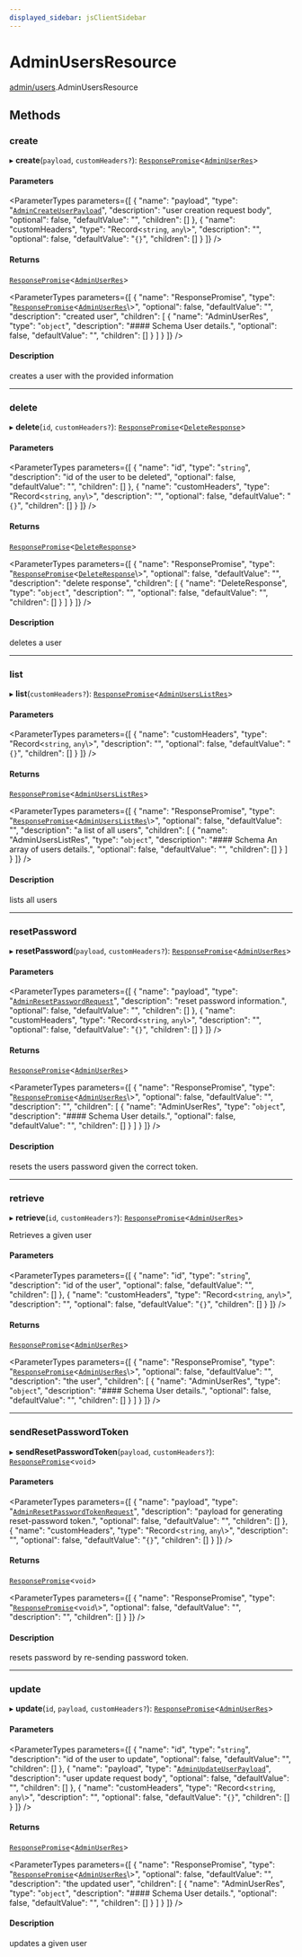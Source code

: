 ```yaml
---
displayed_sidebar: jsClientSidebar
---
```



# AdminUsersResource

[admin/users](../../modules/admin_users.mdx).AdminUsersResource

## Methods

### create

▸ **create**(`payload`, `customHeaders?`): [`ResponsePromise`](../../swaps/modules/swaps.internal.mdx#responsepromise)<[`AdminUserRes`](../../internal/modules/admin_discounts.internal.internal.mdx#adminuserres)\>

#### Parameters

<ParameterTypes parameters={[
  {
    "name": "payload",
    "type": "[`AdminCreateUserPayload`](../modules/admin_users.internal.mdx#admincreateuserpayload)",
    "description": "user creation request body",
    "optional": false,
    "defaultValue": "",
    "children": []
  },
  {
    "name": "customHeaders",
    "type": "Record<`string`, `any`\\>",
    "description": "",
    "optional": false,
    "defaultValue": "`{}`",
    "children": []
  }
]} />

#### Returns

[`ResponsePromise`](../../swaps/modules/swaps.internal.mdx#responsepromise)<[`AdminUserRes`](../../internal/modules/admin_discounts.internal.internal.mdx#adminuserres)\>

<ParameterTypes parameters={[
  {
    "name": "ResponsePromise",
    "type": "[`ResponsePromise`](../../swaps/modules/swaps.internal.mdx#responsepromise)<[`AdminUserRes`](../../internal/modules/admin_discounts.internal.internal.mdx#adminuserres)\\>",
    "optional": false,
    "defaultValue": "",
    "description": "created user",
    "children": [
      {
        "name": "AdminUserRes",
        "type": "`object`",
        "description": "#### Schema User details.",
        "optional": false,
        "defaultValue": "",
        "children": []
      }
    ]
  }
]} />

#### Description

creates a user with the provided information

___

### delete

▸ **delete**(`id`, `customHeaders?`): [`ResponsePromise`](../../swaps/modules/swaps.internal.mdx#responsepromise)<[`DeleteResponse`](../../internal/modules/admin_discounts.internal.internal.mdx#deleteresponse)\>

#### Parameters

<ParameterTypes parameters={[
  {
    "name": "id",
    "type": "`string`",
    "description": "id of the user to be deleted",
    "optional": false,
    "defaultValue": "",
    "children": []
  },
  {
    "name": "customHeaders",
    "type": "Record<`string`, `any`\\>",
    "description": "",
    "optional": false,
    "defaultValue": "`{}`",
    "children": []
  }
]} />

#### Returns

[`ResponsePromise`](../../swaps/modules/swaps.internal.mdx#responsepromise)<[`DeleteResponse`](../../internal/modules/admin_discounts.internal.internal.mdx#deleteresponse)\>

<ParameterTypes parameters={[
  {
    "name": "ResponsePromise",
    "type": "[`ResponsePromise`](../../swaps/modules/swaps.internal.mdx#responsepromise)<[`DeleteResponse`](../../internal/modules/admin_discounts.internal.internal.mdx#deleteresponse)\\>",
    "optional": false,
    "defaultValue": "",
    "description": "delete response",
    "children": [
      {
        "name": "DeleteResponse",
        "type": "`object`",
        "description": "",
        "optional": false,
        "defaultValue": "",
        "children": []
      }
    ]
  }
]} />

#### Description

deletes a user

___

### list

▸ **list**(`customHeaders?`): [`ResponsePromise`](../../swaps/modules/swaps.internal.mdx#responsepromise)<[`AdminUsersListRes`](../../internal/modules/admin_discounts.internal.internal.mdx#adminuserslistres)\>

#### Parameters

<ParameterTypes parameters={[
  {
    "name": "customHeaders",
    "type": "Record<`string`, `any`\\>",
    "description": "",
    "optional": false,
    "defaultValue": "`{}`",
    "children": []
  }
]} />

#### Returns

[`ResponsePromise`](../../swaps/modules/swaps.internal.mdx#responsepromise)<[`AdminUsersListRes`](../../internal/modules/admin_discounts.internal.internal.mdx#adminuserslistres)\>

<ParameterTypes parameters={[
  {
    "name": "ResponsePromise",
    "type": "[`ResponsePromise`](../../swaps/modules/swaps.internal.mdx#responsepromise)<[`AdminUsersListRes`](../../internal/modules/admin_discounts.internal.internal.mdx#adminuserslistres)\\>",
    "optional": false,
    "defaultValue": "",
    "description": "a list of all users",
    "children": [
      {
        "name": "AdminUsersListRes",
        "type": "`object`",
        "description": "#### Schema An array of users details.",
        "optional": false,
        "defaultValue": "",
        "children": []
      }
    ]
  }
]} />

#### Description

lists all users

___

### resetPassword

▸ **resetPassword**(`payload`, `customHeaders?`): [`ResponsePromise`](../../swaps/modules/swaps.internal.mdx#responsepromise)<[`AdminUserRes`](../../internal/modules/admin_discounts.internal.internal.mdx#adminuserres)\>

#### Parameters

<ParameterTypes parameters={[
  {
    "name": "payload",
    "type": "[`AdminResetPasswordRequest`](../../internal/classes/admin_discounts.internal.internal.AdminResetPasswordRequest.mdx)",
    "description": "reset password information.",
    "optional": false,
    "defaultValue": "",
    "children": []
  },
  {
    "name": "customHeaders",
    "type": "Record<`string`, `any`\\>",
    "description": "",
    "optional": false,
    "defaultValue": "`{}`",
    "children": []
  }
]} />

#### Returns

[`ResponsePromise`](../../swaps/modules/swaps.internal.mdx#responsepromise)<[`AdminUserRes`](../../internal/modules/admin_discounts.internal.internal.mdx#adminuserres)\>

<ParameterTypes parameters={[
  {
    "name": "ResponsePromise",
    "type": "[`ResponsePromise`](../../swaps/modules/swaps.internal.mdx#responsepromise)<[`AdminUserRes`](../../internal/modules/admin_discounts.internal.internal.mdx#adminuserres)\\>",
    "optional": false,
    "defaultValue": "",
    "description": "",
    "children": [
      {
        "name": "AdminUserRes",
        "type": "`object`",
        "description": "#### Schema User details.",
        "optional": false,
        "defaultValue": "",
        "children": []
      }
    ]
  }
]} />

#### Description

resets the users password given the correct token.

___

### retrieve

▸ **retrieve**(`id`, `customHeaders?`): [`ResponsePromise`](../../swaps/modules/swaps.internal.mdx#responsepromise)<[`AdminUserRes`](../../internal/modules/admin_discounts.internal.internal.mdx#adminuserres)\>

Retrieves a given user

#### Parameters

<ParameterTypes parameters={[
  {
    "name": "id",
    "type": "`string`",
    "description": "id of the user",
    "optional": false,
    "defaultValue": "",
    "children": []
  },
  {
    "name": "customHeaders",
    "type": "Record<`string`, `any`\\>",
    "description": "",
    "optional": false,
    "defaultValue": "`{}`",
    "children": []
  }
]} />

#### Returns

[`ResponsePromise`](../../swaps/modules/swaps.internal.mdx#responsepromise)<[`AdminUserRes`](../../internal/modules/admin_discounts.internal.internal.mdx#adminuserres)\>

<ParameterTypes parameters={[
  {
    "name": "ResponsePromise",
    "type": "[`ResponsePromise`](../../swaps/modules/swaps.internal.mdx#responsepromise)<[`AdminUserRes`](../../internal/modules/admin_discounts.internal.internal.mdx#adminuserres)\\>",
    "optional": false,
    "defaultValue": "",
    "description": "the user",
    "children": [
      {
        "name": "AdminUserRes",
        "type": "`object`",
        "description": "#### Schema User details.",
        "optional": false,
        "defaultValue": "",
        "children": []
      }
    ]
  }
]} />

___

### sendResetPasswordToken

▸ **sendResetPasswordToken**(`payload`, `customHeaders?`): [`ResponsePromise`](../../swaps/modules/swaps.internal.mdx#responsepromise)<`void`\>

#### Parameters

<ParameterTypes parameters={[
  {
    "name": "payload",
    "type": "[`AdminResetPasswordTokenRequest`](../../internal/classes/admin_discounts.internal.internal.AdminResetPasswordTokenRequest.mdx)",
    "description": "payload for generating reset-password token.",
    "optional": false,
    "defaultValue": "",
    "children": []
  },
  {
    "name": "customHeaders",
    "type": "Record<`string`, `any`\\>",
    "description": "",
    "optional": false,
    "defaultValue": "`{}`",
    "children": []
  }
]} />

#### Returns

[`ResponsePromise`](../../swaps/modules/swaps.internal.mdx#responsepromise)<`void`\>

<ParameterTypes parameters={[
  {
    "name": "ResponsePromise",
    "type": "[`ResponsePromise`](../../swaps/modules/swaps.internal.mdx#responsepromise)<`void`\\>",
    "optional": false,
    "defaultValue": "",
    "description": "",
    "children": []
  }
]} />

#### Description

resets password by re-sending password token.

___

### update

▸ **update**(`id`, `payload`, `customHeaders?`): [`ResponsePromise`](../../swaps/modules/swaps.internal.mdx#responsepromise)<[`AdminUserRes`](../../internal/modules/admin_discounts.internal.internal.mdx#adminuserres)\>

#### Parameters

<ParameterTypes parameters={[
  {
    "name": "id",
    "type": "`string`",
    "description": "id of the user to update",
    "optional": false,
    "defaultValue": "",
    "children": []
  },
  {
    "name": "payload",
    "type": "[`AdminUpdateUserPayload`](../modules/admin_users.internal.mdx#adminupdateuserpayload)",
    "description": "user update request body",
    "optional": false,
    "defaultValue": "",
    "children": []
  },
  {
    "name": "customHeaders",
    "type": "Record<`string`, `any`\\>",
    "description": "",
    "optional": false,
    "defaultValue": "`{}`",
    "children": []
  }
]} />

#### Returns

[`ResponsePromise`](../../swaps/modules/swaps.internal.mdx#responsepromise)<[`AdminUserRes`](../../internal/modules/admin_discounts.internal.internal.mdx#adminuserres)\>

<ParameterTypes parameters={[
  {
    "name": "ResponsePromise",
    "type": "[`ResponsePromise`](../../swaps/modules/swaps.internal.mdx#responsepromise)<[`AdminUserRes`](../../internal/modules/admin_discounts.internal.internal.mdx#adminuserres)\\>",
    "optional": false,
    "defaultValue": "",
    "description": "the updated user",
    "children": [
      {
        "name": "AdminUserRes",
        "type": "`object`",
        "description": "#### Schema User details.",
        "optional": false,
        "defaultValue": "",
        "children": []
      }
    ]
  }
]} />

#### Description

updates a given user
